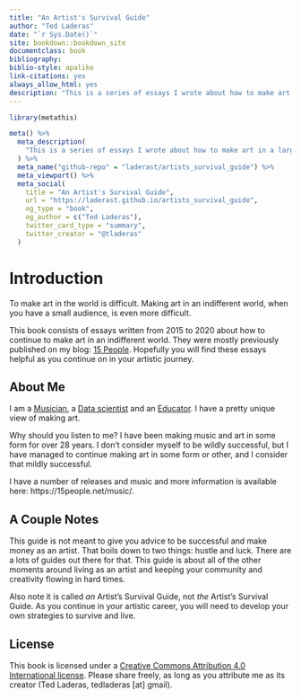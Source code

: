 ```yaml
--- 
title: "An Artist's Survival Guide"
author: "Ted Laderas"
date: "`r Sys.Date()`"
site: bookdown::bookdown_site
documentclass: book
bibliography: 
biblio-style: apalike
link-citations: yes
always_allow_html: yes
description: "This is a series of essays I wrote about how to make art in a largely indifferent world."
---
```


```r
library(metathis)

meta() %>%
  meta_description(
    "This is a series of essays I wrote about how to make art in a largely indifferent world."
  ) %>% 
  meta_name("github-repo" = "laderast/artists_survival_guide") %>% 
  meta_viewport() %>% 
  meta_social(
    title = "An Artist's Survival Guide",
    url = "https://laderast.github.io/artists_survival_guide",
    og_type = "book",
    og_author = c("Ted Laderas"),
    twitter_card_type = "summary",
    twitter_creator = "@tladeras"
  )

```


# Introduction

To make art in the world is difficult. Making art in an indifferent world, when you have a small audience, is even more difficult.

This book consists of essays written from 2015 to 2020 about how to continue to make art in an indifferent world. They were mostly previously published on my blog: [15 People](https://15people.net). Hopefully you will find these essays helpful as you continue on in your artistic journey.

## About Me

I am a [Musician](https://15people.net), a [Data scientist](https://laderast.github.io) and an [Educator](https://laderast.github.io/cv). I have a pretty unique view of making art. 

Why should you listen to me? I have been making music and art in some form for over 28 years. I don't consider myself to be wildly successful, but I have managed to continue making art in some form or other, and I consider that mildly successful.

I have a number of releases and music and more information is available here: https://15people.net/music/. 

## A Couple Notes

This guide is not meant to give you advice to be successful and make money as an artist. That boils down to two things: hustle and luck. There are a lots of guides out there for that. This guide is about all of the other moments around living as an artist and keeping your community and creativity flowing in hard times.

Also note it is called *an* Artist's Survival Guide, not *the* Artist's Survival Guide. As you continue in your artistic career, you will need to develop your own strategies to survive and live.

## License

This book is licensed under a [Creative Commons Attribution 4.0 International license](http://creativecommons.org/licenses/by/4.0/). Please share freely, as long as you attribute me as its creator (Ted Laderas, tedladeras [at] gmail).
